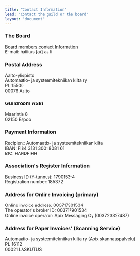 ```yaml
---
title: "Contact Information"
lead: "Contact the guild or the board"
layout: "document"
---
```


### The Board

<a target="_blank" href="/en/guild/board">Board members contact Information</a>\
E-mail: hallitus [at] as.fi

### Postal Address

Aalto-yliopisto\
Automaatio- ja systeemitekniikan kilta ry\
PL 15500\
00076 Aalto

### Guildroom ASki

Maarintie 8\
02150 Espoo

### Payment Information

Recipient: Automaatio- ja systeemitekniikan kilta\
IBAN: FI84 3131 3001 8081 61\
BIC: HANDFIHH

### Association's Register Information
Business ID (Y-tunnus): 1790153-4\
Registration number: 185372

### Address for Online Invoicing (primary)
Online invoice address: 003717901534\
The operator's broker ID: 003717901534\
Online invoice operator: Apix Messaging Oy (003723327487)

### Address for Paper Invoices' (Scanning Service)

Automaatio- ja systeemitekniikan kilta ry (Apix skannauspalvelu)\
PL 16112\
00021 LASKUTUS